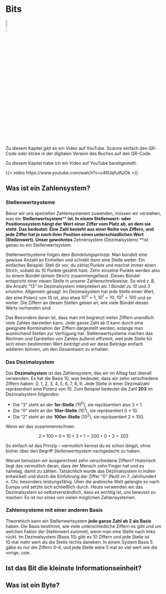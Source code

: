 # Bits {#sec-bits}

:::: {layout="[0.2, 0.8]" .content-visible when-format="pdf"}

:::{#firstcol}
[![](qrcodes\c46UqfuWJOk.png){fig-align="center" width=10%}](https://www.youtube.com/watch?v=c46UqfuWJOk)
:::

:::{#secondcol}
Zu diesem Kapitel gibt es ein Video auf YouTube. Scanne einfach den QR-Code oder klicke in der digitalen Version des Buches auf den QR-Code.
:::

::::

::: {.content-visible when-format="html"}

Zu diesem Kapitel habe ich ein Video auf YouTube bereitgestellt.

{{< video https://www.youtube.com/watch?v=c46UqfuWJOk >}}

:::

## Was ist ein Zahlensystem?

### Stellenwertsysteme

Bevor wir uns speziellen Zahlensystemen zuwenden, müssen wir verstehen, was ein **Stellenwertsystem**\index{Stellenwertsystem}** **ist. In einem Stellenwert- oder Positionssystem hängt der Wert einer Ziffer vom Platz ab, an dem sie steht. Das bedeutet: Eine Zahl besteht aus einer Reihe von Ziffern, und jede Ziffer hat je nach ihrer Position einen unterschiedlichen Wert (Stellenwert). Unser gewohntes **Zehnersystem (Dezimalsystem) **ist genau so ein Stellenwertsystem.

Stellenwertsysteme folgen dem *Bündelungsprinzip*: Man bündelt eine gewisse Anzahl an Einheiten und schiebt dann eine Stelle weiter. Ein einfaches Beispiel: Stell dir vor, du zählst Punkte und machst immer einen Strich, sobald du 10 Punkte gezählt hast. Zehn einzelne Punkte werden also zu einem Bündel (einem Strich) zusammengefasst. Dieses Bündel entspricht einer neuen Stelle in unserer Zahlenschreibweise. So wird z. B. die Anzahl "13" im Dezimalsystem interpretiert als *1 Bündel zu 10* und *3 einzelne*. Allgemein gesagt: Im Dezimalsystem hat jede Stelle einen Wert, der eine Potenz von 10 ist, also etwa $10^0 = 1$, $10^1 = 10$, $10^2 = 100$ und so weiter. Die Ziffern an diesen Stellen geben an, wie viele Bündel dieses Werts vorhanden sind.

Das Besondere daran ist, dass man mit begrenzt vielen Ziffern unendlich viele Zahlen darstellen kann. Jede ganze Zahl ab 0 kann durch eine geeignete Kombination der Ziffern dargestellt werden, solange man ausreichend Stellen zur Verfügung hat. Stellenwertsysteme machen das Rechnen und Darstellen von Zahlen äußerst effizient, weil jede Stelle für sich einen bestimmten Wert *beiträgt* und wir diese Beiträge einfach addieren können, um den Gesamtwert zu erhalten

### Das Dezimalsystem

Das **Dezimalsystem**\index{Dezimalsystem} ist das Zahlensystem, das wir im Alltag fast überall verwenden. Es hat die Basis 10, was bedeutet, dass wir zehn verschiedene Ziffern haben: 0, 1, 2, 3, 4, 5, 6, 7, 8, 9. Jede Stelle in einer Dezimalzahl repräsentiert eine Potenz von 10. Zum Beispiel bedeutet die Zahl **203** im Dezimalsystem folgendes:

-   Die "3" steht an der **1er-Stelle** ($10^0$), sie repräsentiert also 3 × 1.
-   Die "0" steht an der **10er-Stelle** ($10^1$), sie repräsentiert 0 × 10.
-   Die "2" steht an der **100er-Stelle** ($10^2$), sie repräsentiert 2 × 100.

Wenn wir das zusammenrechnen:

 

$$
2 \times 100 + 0\times10 + 3\times1 = 200 + 0 + 3 = 203
$$

So einfach ist das Prinzip – vermutlich kennst du es schon längst, ohne bisher über den Begriff *Stellenwertsystem* nachgedacht zu haben.

Warum benutzen wir ausgerechnet zehn verschiedene Ziffern? Historisch liegt das vermutlich daran, dass der Mensch zehn Finger hat und es nahelag, damit zu zählen. Tatsächlich wurde das Dezimalsystem in Indien entwickelt und durch die Einführung der Ziffer "0" (Null) im 7. Jahrhundert n. Chr. besonders leistungsfähig. Über die arabische Welt gelangte es nach Europa und setzte sich schließlich durch. Heute verwenden wir das Dezimalsystem so selbstverständlich, dass es wichtig ist, uns bewusst zu machen: Es ist nur eines von vielen möglichen Zahlensystemen.

### Zahlensysteme mit einer anderen Basis

Theoretisch kann ein Stellenwertsystem **jede ganze Zahl ab 2 als Basis **haben. Die Basis bestimmt, wie viele unterschiedliche Ziffern es gibt und um welchen Faktor der Stellenwert zunimmt, wenn man eine Stelle nach links rückt. Im Dezimalsystem (Basis 10) gibt es 10 Ziffern und jede Stelle ist 10 mal mehr wert als die Stelle rechts daneben. In einem System Basis 5 gäbe es nur die Ziffern 0–4, und jede Stelle wäre 5 mal so viel wert wie die vorige, usw.

## Ist das Bit die kleinste Informationseinheit?

## Was ist ein Byte?

